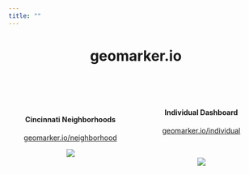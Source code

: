 ```yaml
---
title: ""
---
```


<center> <h1>geomarker.io</h1> </center>

<style>
  .col2 {
    columns: 2 200px;
    -webkit-columns: 2 200px;
    -moz-columns: 2 200px;
  }
</style>

&nbsp; 

<div class="col2">

&nbsp; 

<center> 

<h4>Cincinnati Neighborhoods</h4>

[geomarker.io/neighborhood](http://ecat-app_map.amazon-shiny.duckdns.org)

[![](figs/ecat-map.gif)](http://ecat-app_map.amazon-shiny.duckdns.org) 

</center>

<center> 

&nbsp; 

<h4>Individual Dashboard</h4>

[geomarker.io/individual](http://geomarker.io/individual)

&nbsp; 

[![](figs/geomarker_screenshot.resize.png)](http://geomarker.io/individual) 

</center>

</div>
